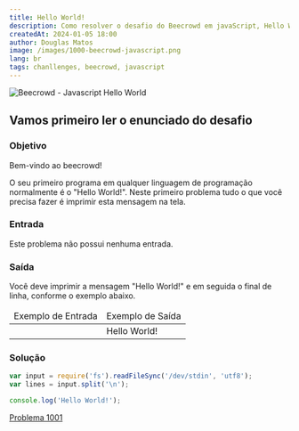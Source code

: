 ```yaml
---
title: Hello World!
description: Como resolver o desafio do Beecrowd em javaScript, Hello World!.
createdAt: 2024-01-05 18:00
author: Douglas Matos
image: /images/1000-beecrowd-javascript.png
lang: br
tags: chanllenges, beecrowd, javascript
---
```

![Beecrowd - Javascript Hello World](/images/1000-beecrowd-javascript.png)


## Vamos primeiro ler o enunciado do desafio

### Objetivo
Bem-vindo ao beecrowd!

O seu primeiro programa em qualquer linguagem de programação normalmente é o "Hello World!". Neste primeiro problema tudo o que você precisa fazer é imprimir esta mensagem na tela.

### Entrada
Este problema não possui nenhuma entrada.

### Saída
Você deve imprimir a mensagem "Hello World!" e em seguida o final de linha, conforme o exemplo abaixo.

<table width="100%">
    <thead>
        <tr>
            <td>Exemplo de Entrada</td>
            <td>Exemplo de Saída</td>
        </tr>
    </thead>
    <tbody>
        <tr>
            <td></td>
            <td>Hello World!</td>
        </tr>
    </tbody>
</table>

### Solução

```javascript
var input = require('fs').readFileSync('/dev/stdin', 'utf8');
var lines = input.split('\n');

console.log('Hello World!');
```


[Problema 1001](https://www.beecrowd.com.br/judge/pt/problems/view/1000)